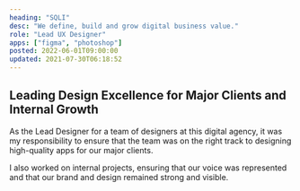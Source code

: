 ```yaml
---
heading: "SQLI"
desc: "We define, build and grow digital business value."
role: "Lead UX Designer"
apps: ["figma", "photoshop"]
posted: 2022-06-01T09:00:00
updated: 2021-07-30T06:18:52
---
```


## Leading Design Excellence for Major Clients and Internal Growth

As the Lead Designer for a team of designers at this digital agency, it was my responsibility to ensure that the team was on the right track to designing high-quality apps for our major clients.

I also worked on internal projects, ensuring that our voice was represented and that our brand and design remained strong and visible.
